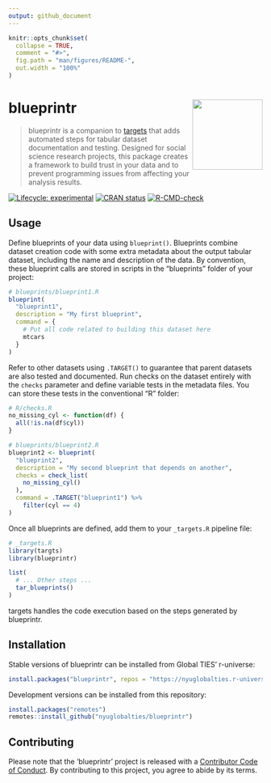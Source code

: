 ```yaml
---
output: github_document
---
```


<!-- README.md is generated from README.Rmd. Please edit that file -->

```r
knitr::opts_chunk$set(
  collapse = TRUE,
  comment = "#>",
  fig.path = "man/figures/README-",
  out.width = "100%"
)
```

# blueprintr <img src="man/figures/logo.png" align="right" width="139" />

> blueprintr is a companion to [targets](https://github.com/ropensci/targets) that adds automated steps for tabular dataset documentation and testing. Designed for social science research projects, this package creates a framework to build trust in your data and to prevent programming issues from affecting your analysis results.

<!-- badges: start -->
[![Lifecycle: experimental](https://img.shields.io/badge/lifecycle-experimental-orange.svg)](https://www.tidyverse.org/lifecycle/#experimental)
[![CRAN status](https://www.r-pkg.org/badges/version/blueprintr)](https://CRAN.R-project.org/package=blueprintr)
[![R-CMD-check](https://github.com/nyuglobalties/blueprintr/actions/workflows/R-CMD-check.yaml/badge.svg)](https://github.com/nyuglobalties/blueprintr/actions/workflows/R-CMD-check.yaml)
<!-- badges: end -->

## Usage

Define blueprints of your data using `blueprint()`. Blueprints combine dataset creation code with some extra metadata about the output tabular dataset, including the name and description of the data. By convention, these blueprint calls are stored in scripts in the "blueprints" folder of your project:

```r
# blueprints/blueprint1.R
blueprint(
  "blueprint1",
  description = "My first blueprint",
  command = {
    # Put all code related to building this dataset here
    mtcars
  }
)
```

Refer to other datasets using `.TARGET()` to guarantee that parent datasets are also tested and documented. Run checks on the dataset entirely with the `checks` parameter and define variable tests in the metadata files. You can store these tests in the conventional "R" folder:

```r
# R/checks.R
no_missing_cyl <- function(df) {
  all(!is.na(df$cyl))
}
```

```r
# blueprints/blueprint2.R
blueprint2 <- blueprint(
  "blueprint2",
  description = "My second blueprint that depends on another",
  checks = check_list(
    no_missing_cyl()
  ),
  command = .TARGET("blueprint1") %>%
    filter(cyl == 4)
)
```

Once all blueprints are defined, add them to your `_targets.R` pipeline file:

```r
# _targets.R
library(targts)
library(blueprintr)

list(
  # ... Other steps ...
  tar_blueprints()
)
```

targets handles the code execution based on the steps generated by blueprintr.

## Installation

Stable versions of blueprintr can be installed from Global TIES' r-universe:

```r
install.packages("blueprintr", repos = "https://nyuglobalties.r-universe.dev")
```

Development versions can be installed from this repository:

```r
install.packages("remotes")
remotes::install_github("nyuglobalties/blueprintr")
```

## Contributing

Please note that the 'blueprintr' project is released with a [Contributor Code of Conduct](.github/CODE_OF_CONDUCT.md). By contributing to this project, you agree to abide by its terms.
